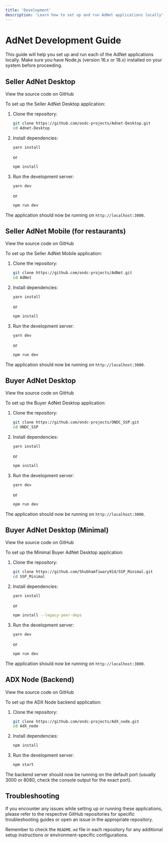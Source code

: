 ```yaml
---
title: 'Development'
description: 'Learn how to set up and run AdNet applications locally'
---
```


# AdNet Development Guide

This guide will help you set up and run each of the AdNet applications locally. Make sure you have Node.js (version 16.x or 18.x) installed on your system before proceeding.

## Seller AdNet Desktop

<Card title="GitHub Repository" icon="github" href="https://github.com/ondc-projects/Adnet-Desktop">
  View the source code on GitHub
</Card>

To set up the Seller AdNet Desktop application:

1. Clone the repository:
   ```bash
   git clone https://github.com/ondc-projects/Adnet-Desktop.git
   cd Adnet-Desktop
   ```

2. Install dependencies:
   ```bash
   yarn install
   ```
   or
   ```bash
   npm install
   ```

3. Run the development server:
   ```bash
   yarn dev
   ```
   or
   ```bash
   npm run dev
   ```

The application should now be running on `http://localhost:3000`.

## Seller AdNet Mobile (for restaurants)

<Card title="GitHub Repository" icon="github" href="https://github.com/ondc-projects/AdNet">
  View the source code on GitHub
</Card>

To set up the Seller AdNet Mobile application:

1. Clone the repository:
   ```bash
   git clone https://github.com/ondc-projects/AdNet.git
   cd AdNet
   ```

2. Install dependencies:
   ```bash
   yarn install
   ```
   or
   ```bash
   npm install
   ```

3. Run the development server:
   ```bash
   yarn dev
   ```
   or
   ```bash
   npm run dev
   ```

The application should now be running on `http://localhost:3000`.

## Buyer AdNet Desktop

<Card title="GitHub Repository" icon="github" href="https://github.com/ondc-projects/ONDC_SSP">
  View the source code on GitHub
</Card>

To set up the Buyer AdNet Desktop application:

1. Clone the repository:
   ```bash
   git clone https://github.com/ondc-projects/ONDC_SSP.git
   cd ONDC_SSP
   ```

2. Install dependencies:
   ```bash
   yarn install
   ```
   or
   ```bash
   npm install
   ```

3. Run the development server:
   ```bash
   yarn dev
   ```
   or
   ```bash
   npm run dev
   ```

The application should now be running on `http://localhost:3000`.

## Buyer AdNet Desktop (Minimal)

<Card title="GitHub Repository" icon="github" href="https://github.com/ShubhamTiwary914/SSP_Minimal">
  View the source code on GitHub
</Card>

To set up the Minimal Buyer AdNet Desktop application:

1. Clone the repository:
   ```bash
   git clone https://github.com/ShubhamTiwary914/SSP_Minimal.git
   cd SSP_Minimal
   ```

2. Install dependencies:
   ```bash
   yarn install
   ```
   or
   ```bash
   npm install --legacy-peer-deps
   ```

3. Run the development server:
   ```bash
   yarn dev
   ```
   or
   ```bash
   npm run dev
   ```

The application should now be running on `http://localhost:3000`.

## ADX Node (Backend)

<Card title="GitHub Repository" icon="github" href="https://github.com/ondc-projects/AdX_node">
  View the source code on GitHub
</Card>

To set up the ADX Node backend application:

1. Clone the repository:
   ```bash
   git clone https://github.com/ondc-projects/AdX_node.git
   cd AdX_node
   ```

2. Install dependencies:
   ```bash
   npm install
   ```

3. Run the development server:
   ```bash
   npm start
   ```

The backend server should now be running on the default port (usually 3000 or 8080, check the console output for the exact port).

## Troubleshooting

If you encounter any issues while setting up or running these applications, please refer to the respective GitHub repositories for specific troubleshooting guides or open an issue in the appropriate repository.

Remember to check the `README.md` file in each repository for any additional setup instructions or environment-specific configurations.